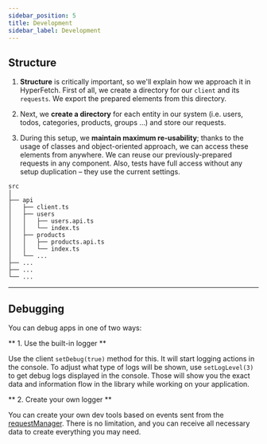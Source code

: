 ```yaml
---
sidebar_position: 5
title: Development
sidebar_label: Development
---
```


## Structure

1. **Structure** is critically important, so we'll explain how we approach it in HyperFetch. First of all, we create a
   directory for our `client` and its `requests`. We export the prepared elements from this directory.

2. Next, we **create a directory** for each entity in our system (i.e. users, todos, categories, products, groups ...)
   and store our requests.

3. During this setup, we **maintain maximum re-usability**; thanks to the usage of classes and object-oriented approach,
   we can access these elements from anywhere. We can reuse our previously-prepared requests in any component. Also,
   tests have full access without any setup duplication – they use the current settings.

```
src
│
├── api
│   ├── client.ts
│   ├── users
│   │   ├── users.api.ts
│   │   └── index.ts
│   ├── products
│   │   ├── products.api.ts
│   │   └── index.ts
│   └── ...
├── ...
├── ...
└── ...
```

---

## Debugging

You can debug apps in one of two ways:

** 1. Use the built-in logger **

Use the client `setDebug(true)` method for this. It will start logging actions in the console. To adjust what type of
logs will be shown, use `setLogLevel(3)` to get debug logs displayed in the console. Those will show you the exact data
and information flow in the library while working on your application.

** 2. Create your own logger **

You can create your own dev tools based on events sent from the [requestManager](/core/managers.mdx#requestmanager).
There is no limitation, and you can receive all necessary data to create everything you may need.
